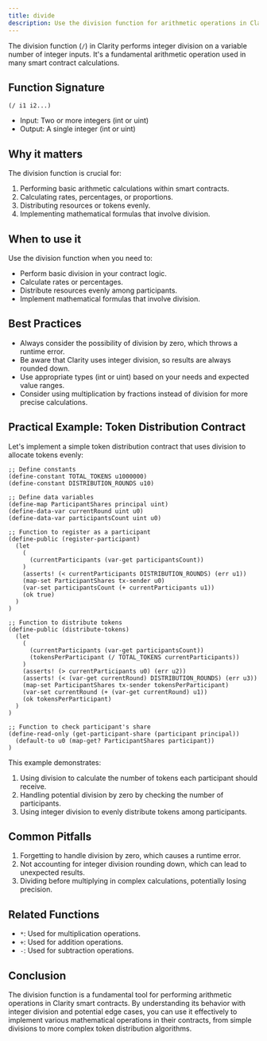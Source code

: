 ```yaml
---
title: divide
description: Use the division function for arithmetic operations in Clarity smart contracts.
---
```


The division function (`/`) in Clarity performs integer division on a variable number of integer inputs. It's a fundamental arithmetic operation used in many smart contract calculations.

## Function Signature

```clarity
(/ i1 i2...)
```

- Input: Two or more integers (int or uint)
- Output: A single integer (int or uint)

## Why it matters

The division function is crucial for:

1. Performing basic arithmetic calculations within smart contracts.
2. Calculating rates, percentages, or proportions.
3. Distributing resources or tokens evenly.
4. Implementing mathematical formulas that involve division.

## When to use it

Use the division function when you need to:

- Perform basic division in your contract logic.
- Calculate rates or percentages.
- Distribute resources evenly among participants.
- Implement mathematical formulas that involve division.

## Best Practices

- Always consider the possibility of division by zero, which throws a runtime error.
- Be aware that Clarity uses integer division, so results are always rounded down.
- Use appropriate types (int or uint) based on your needs and expected value ranges.
- Consider using multiplication by fractions instead of division for more precise calculations.

## Practical Example: Token Distribution Contract

Let's implement a simple token distribution contract that uses division to allocate tokens evenly:

```clarity
;; Define constants
(define-constant TOTAL_TOKENS u1000000)
(define-constant DISTRIBUTION_ROUNDS u10)

;; Define data variables
(define-map ParticipantShares principal uint)
(define-data-var currentRound uint u0)
(define-data-var participantsCount uint u0)

;; Function to register as a participant
(define-public (register-participant)
  (let
    (
      (currentParticipants (var-get participantsCount))
    )
    (asserts! (< currentParticipants DISTRIBUTION_ROUNDS) (err u1))
    (map-set ParticipantShares tx-sender u0)
    (var-set participantsCount (+ currentParticipants u1))
    (ok true)
  )
)

;; Function to distribute tokens
(define-public (distribute-tokens)
  (let
    (
      (currentParticipants (var-get participantsCount))
      (tokensPerParticipant (/ TOTAL_TOKENS currentParticipants))
    )
    (asserts! (> currentParticipants u0) (err u2))
    (asserts! (< (var-get currentRound) DISTRIBUTION_ROUNDS) (err u3))
    (map-set ParticipantShares tx-sender tokensPerParticipant)
    (var-set currentRound (+ (var-get currentRound) u1))
    (ok tokensPerParticipant)
  )
)

;; Function to check participant's share
(define-read-only (get-participant-share (participant principal))
  (default-to u0 (map-get? ParticipantShares participant))
)
```

This example demonstrates:
1. Using division to calculate the number of tokens each participant should receive.
2. Handling potential division by zero by checking the number of participants.
3. Using integer division to evenly distribute tokens among participants.

## Common Pitfalls

1. Forgetting to handle division by zero, which causes a runtime error.
2. Not accounting for integer division rounding down, which can lead to unexpected results.
3. Dividing before multiplying in complex calculations, potentially losing precision.

## Related Functions

- `*`: Used for multiplication operations.
- `+`: Used for addition operations.
- `-`: Used for subtraction operations.

## Conclusion

The division function is a fundamental tool for performing arithmetic operations in Clarity smart contracts. By understanding its behavior with integer division and potential edge cases, you can use it effectively to implement various mathematical operations in their contracts, from simple divisions to more complex token distribution algorithms.
